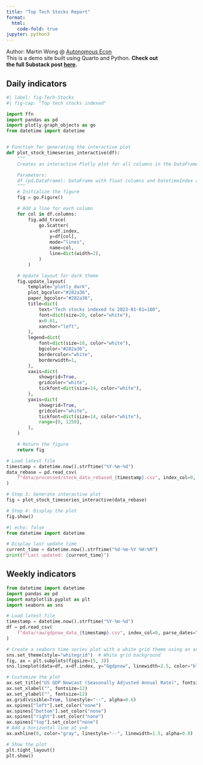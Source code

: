 ```yaml
---
title: "Top Tech Stocks Report"
format:
  html:
    code-fold: true
jupyter: python3
---
```

Author: Martin Wong @ [Autonomous Econ](https://autonomousecon.substack.com/)<br>
This is a demo site built using Quarto and Python. **Check out<br>the 
full Substack post [here](https://open.substack.com/pub/autonomousecon/p/how-the-pros-showcase-their-data?r=2o1mc&utm_campaign=post&utm_medium=web).**

::: {.panel-tabset .nav-pills}

## Daily indicators
```python
#| label: fig-Tech-Stocks
#| fig-cap: "Top tech stocks indexed"

import ffn
import pandas as pd
import plotly.graph_objects as go
from datetime import datetime


# Function for generating the interactive plot
def plot_stock_timeseries_interactive(df):
    """
    Creates an interactive Plotly plot for all columns in the DataFrame.

    Parameters:
    df (pd.DataFrame): DataFrame with float columns and DatetimeIndex as index.
    """
    # Initialize the figure
    fig = go.Figure()

    # Add a line for each column
    for col in df.columns:
        fig.add_trace(
            go.Scatter(
                x=df.index,
                y=df[col],
                mode="lines",
                name=col,
                line=dict(width=2),
            )
        )

    # Update layout for dark theme
    fig.update_layout(
        template="plotly_dark",
        plot_bgcolor="#282a36",
        paper_bgcolor="#282a36",
        title=dict(
            text="Tech stocks indexed to 2023-01-01=100",
            font=dict(size=20, color="white"),
            x=0.01,
            xanchor="left",
        ),
        legend=dict(
            font=dict(size=16, color="white"),
            bgcolor="#282a36",
            bordercolor="white",
            borderwidth=1,
        ),
        xaxis=dict(
            showgrid=True,
            gridcolor="white",
            tickfont=dict(size=14, color="white"),
        ),
        yaxis=dict(
            showgrid=True,
            gridcolor="white",
            tickfont=dict(size=14, color="white"),
            range=[0, 1250],
        ),
    )

    # Return the figure
    return fig

# Load latest file
timestamp = datetime.now().strftime("%Y-%m-%d")
data_rebase = pd.read_csv(
    f"data/processed/stock_data_rebased_{timestamp}.csv", index_col=0, parse_dates=True
)

# Step 3: Generate interactive plot
fig = plot_stock_timeseries_interactive(data_rebase)

# Step 4: Display the plot
fig.show()
```
```python
#| echo: false
from datetime import datetime

# Display last update time
current_time = datetime.now().strftime("%d-%m-%Y %H:%M")
print(f"Last updated: {current_time}")
```

## Weekly indicators
```python
from datetime import datetime
import pandas as pd
import matplotlib.pyplot as plt
import seaborn as sns

# Load latest file
timestamp = datetime.now().strftime("%Y-%m-%d")
df = pd.read_csv(
    f"data/raw/gdpnow_data_{timestamp}.csv", index_col=0, parse_dates=True
)

# Create a seaborn time series plot with a white grid theme using an ax object
sns.set_theme(style="whitegrid")  # White grid background
fig, ax = plt.subplots(figsize=(5, 3))
sns.lineplot(data=df, x=df.index, y="Ggdpnow", linewidth=2.5, color="blue", ax=ax)

# Customize the plot
ax.set_title("US GDP Nowcast (Seasonally Adjusted Annual Rate)", fontsize=12)
ax.set_xlabel("", fontsize=12)
ax.set_ylabel("", fontsize=12)
ax.grid(visible=True, linestyle="--", alpha=0.6)
ax.spines["left"].set_color("none")
ax.spines["bottom"].set_color("none")
ax.spines["right"].set_color("none")
ax.spines["top"].set_color("none")
# Add a horizontal line at y=0
ax.axhline(0, color="gray", linestyle="--", linewidth=1.5, alpha=0.8)

# Show the plot
plt.tight_layout()
plt.show()
```
:::



